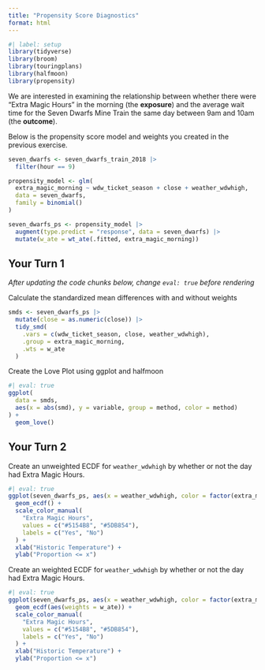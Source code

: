```yaml
---
title: "Propensity Score Diagnostics"
format: html
---
```



```r
#| label: setup
library(tidyverse)
library(broom)
library(touringplans)
library(halfmoon)
library(propensity)
```

We are interested in examining the relationship between whether there were "Extra Magic Hours" in the morning (the **exposure**) and the average wait time for the Seven Dwarfs Mine Train the same day between 9am and 10am (the **outcome**).

Below is the propensity score model and weights you created in the previous exercise.

```r
seven_dwarfs <- seven_dwarfs_train_2018 |>
  filter(hour == 9)

propensity_model <- glm(
  extra_magic_morning ~ wdw_ticket_season + close + weather_wdwhigh,
  data = seven_dwarfs,
  family = binomial()
)

seven_dwarfs_ps <- propensity_model |>
  augment(type.predict = "response", data = seven_dwarfs) |>
  mutate(w_ate = wt_ate(.fitted, extra_magic_morning))
```

## Your Turn 1

*After updating the code chunks below, change `eval: true` before rendering*

Calculate the standardized mean differences with and without weights

```r
smds <- seven_dwarfs_ps |>
  mutate(close = as.numeric(close)) |>
  tidy_smd(
    .vars = c(wdw_ticket_season, close, weather_wdwhigh),
    .group = extra_magic_morning,
    .wts = w_ate
  )
```

Create the Love Plot using ggplot and halfmoon

```r
#| eval: true
ggplot(
  data = smds,
  aes(x = abs(smd), y = variable, group = method, color = method)
) +
  geom_love()
```

## Your Turn 2

Create an unweighted ECDF for `weather_wdwhigh` by whether or not the day had Extra Magic Hours.

```r
#| eval: true
ggplot(seven_dwarfs_ps, aes(x = weather_wdwhigh, color = factor(extra_magic_morning))) +
  geom_ecdf() +
  scale_color_manual(
    "Extra Magic Hours", 
    values = c("#5154B8", "#5DB854"),
    labels = c("Yes", "No")
  ) + 
  xlab("Historic Temperature") + 
  ylab("Proportion <= x") 
```

Create an weighted ECDF for `weather_wdwhigh` by whether or not the day had Extra Magic Hours.

```r
#| eval: true
ggplot(seven_dwarfs_ps, aes(x = weather_wdwhigh, color = factor(extra_magic_morning))) +
  geom_ecdf(aes(weights = w_ate)) + 
  scale_color_manual(
    "Extra Magic Hours", 
    values = c("#5154B8", "#5DB854"),
    labels = c("Yes", "No")
  ) + 
  xlab("Historic Temperature") + 
  ylab("Proportion <= x") 
```

